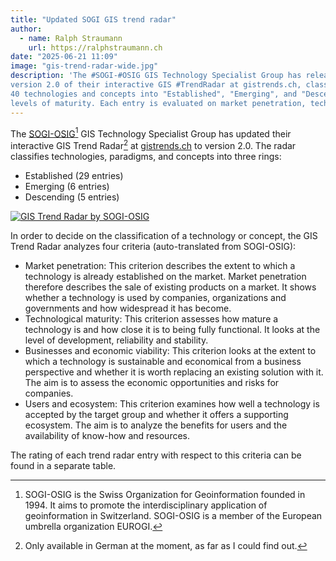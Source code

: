 ```yaml
---
title: "Updated SOGI GIS trend radar"
author:
  - name: Ralph Straumann
    url: https://ralphstraumann.ch
date: "2025-06-21 11:09"
image: "gis-trend-radar-wide.jpg"
description: 'The #SOGI-#OSIG GIS Technology Specialist Group has released 
version 2.0 of their interactive GIS #TrendRadar at gistrends.ch, classifying 
40 technologies and concepts into "Established", "Emerging", and "Descending" 
levels of maturity. Each entry is evaluated on market penetration, technological maturity, business viability, and user ecosystem.'
---
```


The [SOGI-OSIG[^sogi] GIS Technology Specialist Group](https://www.sogi.ch/en/organization/specialist-groups) has updated their interactive GIS Trend 
Radar[^german] at [gistrends.ch](https://gistrends.ch) to version 2.0. The 
radar classifies technologies, paradigms, and concepts into three rings:

- Established (29 entries)
- Emerging (6 entries)
- Descending (5 entries)

[![GIS Trend Radar by SOGI-OSIG](gis-trend-radar.jpg "GIS Trend Radar by SOGI-OSIG")](https://gistrends.ch)

In order to decide on the classification of a technology or concept, the GIS 
Trend Radar analyzes four criteria (auto-translated from SOGI-OSIG): 

- Market penetration: This criterion describes the extent to which a technology 
is already established on the market. Market penetration therefore describes 
the sale of existing products on a market. It shows whether a technology is 
used by companies, organizations and governments and how widespread it has 
become.
- Technological maturity: This criterion assesses how mature a technology is 
and how close it is to being fully functional. It looks at the level of 
development, reliability and stability.
- Businesses and economic viability: This criterion looks at the extent to 
which a technology is sustainable and economical from a business perspective 
and whether it is worth replacing an existing solution with it. The aim is to 
assess the economic opportunities and risks for companies.
- Users and ecosystem: This criterion examines how well a technology is 
accepted by the target group and whether it offers a supporting ecosystem. The 
aim is to analyze the benefits for users and the availability of know-how and 
resources.

The rating of each trend radar entry with respect to this criteria can be found 
in a separate table.

[^sogi]: [SOGI-OSIG](https://www.sogi.ch) is the Swiss Organization for 
Geoinformation founded in 1994. It aims to promote the interdisciplinary 
application of geoinformation in Switzerland. SOGI-OSIG is a member of the 
European umbrella organization [EUROGI](https://eurogi.org).
[^german]: Only available in German at the moment, as far as I could find out.